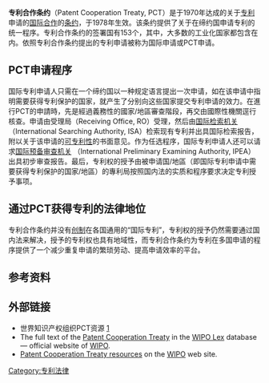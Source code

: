 {{Infobox treaty
| name                = 专利合作条约<br/>（Patent Cooperation Treaty）
| long_name           = 
| image               = 
| image_width         = 
| caption             = 
| type                =
| date_drafted        =
| date_signed         = {{Start date|1970|06|19|df=y}}
| location_signed     = {{美国}}，[[华盛顿特区|华盛顿特区]]
| date_sealed         =
| date_effective      = 1978年1月24日
| condition_effective = 8个国家批准，其中4个国家具有重大的专利活动<ref>{{PCT Article|63}}</ref>
| date_expiration     =
| negotiators         = 
| signatories         = 36
| parties             = 152
| depositor           = [[世界知识产权组织|世界知识产权组织]](WIPO)总干事 <ref>{{PCT Article|68}}</ref>
| languages           = 英语，和法语<ref>{{PCT Article|67}}</ref>
| wikisource          = 
}}

'''专利合作条约'''（Patent Cooperation Treaty, PCT）是于1970年达成的关于[[专利|专利]]申请的[[国际|国际]][[合作|合作]]的[[条约|条约]]，于1978年生效。该条约提供了关于在缔约国申请专利的统一程序。专利合作条约的签署国有153个，其中，大多数的工业化国家都包含在内。依照专利合作条约提出的专利申请被称为国际申请或PCT申请。

== PCT申请程序 ==

国际专利申请人只需在一个缔约国以一种规定语言提出一次申请，如在该申请中指明需要获得专利保护的国家，就产生了分别向这些国家提交专利申请的效力。在進行PCT的申請時，先是經過義務性的國家/地區審查階段，再交由國際性機關逕行核查。申请由受理局（Receiving Office, RO）受理，然后由[[国际检索机关|国际检索机关]]（International Searching Authority, ISA）检索现有专利并出具国际检索报告，附以关于该申请的[[可专利性|可专利性]]的书面意见。作为任选程序，国际专利申请人还可以请求[[国际预备审查机关|国际预备审查机关]] （International Preliminary Examining Authority, IPEA）出具初步审查报告。最后，专利权的授予由被申请国/地區（即国际专利申请中需要获得专利保护的国家/地區）的專利局按照国内法的实质和程序要求决定专利授予事项。

==通过PCT获得专利的法律地位==
专利合作条约并没有[[创制|创制]]在各国通用的“国际专利”，专利权的授予仍然需要通过国内法来解决，授予的专利权也具有地域性，而专利合作条约为专利在多国申请的程序提供了一个减少重复申请的繁琐劳动、提高申请效率的平台。

== 参考资料 ==
{{reflist}}

== 外部链接 ==
* 世界知识产权组织PCT资源 [http://www.wipo.int/pct/zh/] {{Wayback|url=http://www.wipo.int/pct/zh/ |date=20220120061152 }}
* The full text of the [http://www.wipo.int/wipolex/en/treaties/text.jsp?file_id=288637 Patent Cooperation Treaty] {{Wayback|url=http://www.wipo.int/wipolex/en/treaties/text.jsp?file_id=288637 |date=20180929135449 }} {{ref-en}} in the [[WIPO_Lex|WIPO Lex]] database — official website of [[WIPO|WIPO]].
* [http://www.wipo.int/pct/en/ Patent Cooperation Treaty resources]{{Wayback|url=http://www.wipo.int/pct/en/ |date=20070606235625 }} on the [[WIPO|WIPO]] web site.

[[Category:专利法律|Category:专利法律]]